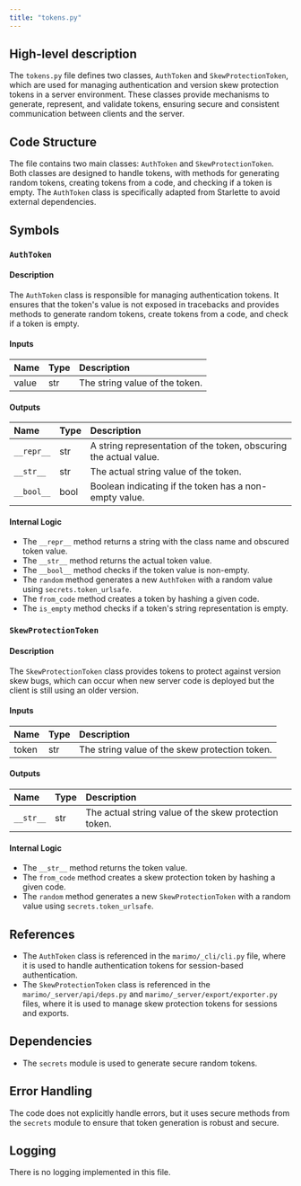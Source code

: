```yaml
---
title: "tokens.py"
---
```


## High-level description

The `tokens.py` file defines two classes, `AuthToken` and `SkewProtectionToken`, which are used for managing authentication and version skew protection tokens in a server environment. These classes provide mechanisms to generate, represent, and validate tokens, ensuring secure and consistent communication between clients and the server.

## Code Structure

The file contains two main classes: `AuthToken` and `SkewProtectionToken`. Both classes are designed to handle tokens, with methods for generating random tokens, creating tokens from a code, and checking if a token is empty. The `AuthToken` class is specifically adapted from Starlette to avoid external dependencies.

## Symbols

### `AuthToken`
#### Description
The `AuthToken` class is responsible for managing authentication tokens. It ensures that the token's value is not exposed in tracebacks and provides methods to generate random tokens, create tokens from a code, and check if a token is empty.

#### Inputs
| Name | Type | Description |
|:-----|:-----|:------------|
| value | str | The string value of the token. |

#### Outputs
| Name | Type | Description |
|:-----|:-----|:------------|
| `__repr__` | str | A string representation of the token, obscuring the actual value. |
| `__str__` | str | The actual string value of the token. |
| `__bool__` | bool | Boolean indicating if the token has a non-empty value. |

#### Internal Logic
- The `__repr__` method returns a string with the class name and obscured token value.
- The `__str__` method returns the actual token value.
- The `__bool__` method checks if the token value is non-empty.
- The `random` method generates a new `AuthToken` with a random value using `secrets.token_urlsafe`.
- The `from_code` method creates a token by hashing a given code.
- The `is_empty` method checks if a token's string representation is empty.

### `SkewProtectionToken`
#### Description
The `SkewProtectionToken` class provides tokens to protect against version skew bugs, which can occur when new server code is deployed but the client is still using an older version.

#### Inputs
| Name | Type | Description |
|:-----|:-----|:------------|
| token | str | The string value of the skew protection token. |

#### Outputs
| Name | Type | Description |
|:-----|:-----|:------------|
| `__str__` | str | The actual string value of the skew protection token. |

#### Internal Logic
- The `__str__` method returns the token value.
- The `from_code` method creates a skew protection token by hashing a given code.
- The `random` method generates a new `SkewProtectionToken` with a random value using `secrets.token_urlsafe`.

## References

- The `AuthToken` class is referenced in the `marimo/_cli/cli.py` file, where it is used to handle authentication tokens for session-based authentication.
- The `SkewProtectionToken` class is referenced in the `marimo/_server/api/deps.py` and `marimo/_server/export/exporter.py` files, where it is used to manage skew protection tokens for sessions and exports.

## Dependencies

- The `secrets` module is used to generate secure random tokens.

## Error Handling

The code does not explicitly handle errors, but it uses secure methods from the `secrets` module to ensure that token generation is robust and secure.

## Logging

There is no logging implemented in this file.